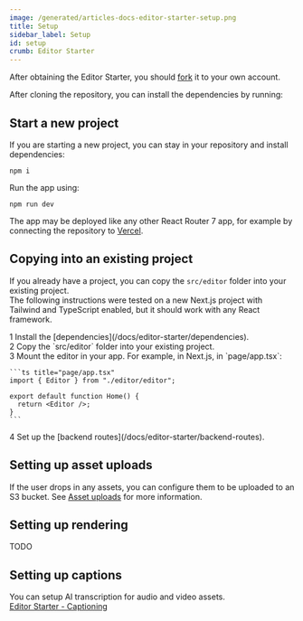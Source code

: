 ```yaml
---
image: /generated/articles-docs-editor-starter-setup.png
title: Setup
sidebar_label: Setup
id: setup
crumb: Editor Starter
---
```


After obtaining the Editor Starter, you should [fork](https://github.com/remotion-dev/editor-starter/fork) it to your own account.

After cloning the repository, you can install the dependencies by running:

## Start a new project

If you are starting a new project, you can stay in your repository and install dependencies:

```
npm i
```

Run the app using:

```
npm run dev
```

The app may be deployed like any other React Router 7 app, for example by connecting the repository to [Vercel](https://vercel.com).

## Copying into an existing project

If you already have a project, you can copy the `src/editor` folder into your existing project.  
The following instructions were tested on a new Next.js project with Tailwind and TypeScript enabled, but it should work with any React framework.

<div>
  <div>
    <Step>1</Step> Install the [dependencies](/docs/editor-starter/dependencies).
  </div>
  <div>
    <Step>2</Step> Copy the `src/editor` folder into your existing project.
  </div>
  <div>
    <Step>3</Step> Mount the editor in your app. For example, in Next.js, in `page/app.tsx`:

    ```ts title="page/app.tsx"
    import { Editor } from "./editor/editor";

    export default function Home() {
      return <Editor />;
    }
    ```

  </div>
  <div>
    <Step>4</Step> Set up the [backend routes](/docs/editor-starter/backend-routes).
  </div>
</div>

## Setting up asset uploads

If the user drops in any assets, you can configure them to be uploaded to an S3 bucket. See [Asset uploads](/docs/editor-starter/asset-uploads) for more information.

## Setting up rendering

TODO

## Setting up captions

You can setup AI transcription for audio and video assets.  
[Editor Starter - Captioning](/docs/editor-starter/captioning)
